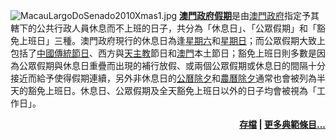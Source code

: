 [[File:MacauLargoDoSenado2010Xmas1.jpg|left]]
'''[[澳門政府假期列表|澳門政府假期]]'''是由[[澳門政府|澳門政府]]指定予其轄下的公共行政人員休息而不上班的日子，共分為「休息日」、「公眾假期」和「豁免上班日」三種。澳門政府現行的休息日為逢[[星期六|星期六]]和[[星期日|星期日]]；而公眾假期大致上包括了[[中國傳統節日|中國傳統節日]]、西方與[[天主教|天主教]]節日和[[澳門|澳門]]本土節日；豁免上班日則多數是因為公眾假期與休息日重疊而出現的補行放假、或兩個公眾假期或休息日的間隔十分接近而給予使得假期連續，另外非休息日的[[元旦前夕|公曆除夕]]和[[農曆除夕|農曆除夕]]通常也會被列為半天的豁免上班日。休息日、公眾假期及全天豁免上班日以外的日子均會被視為「工作日」。{{nowrap|'''[[澳門政府假期|了解更多...]]'''}}

<div align="right">
'''[[Portal:澳門/典範條目/存檔|存檔]] | [[Wikipedia:澳門維基人佈告板/澳門典範條目|更多典範條目...]]'''
</div>